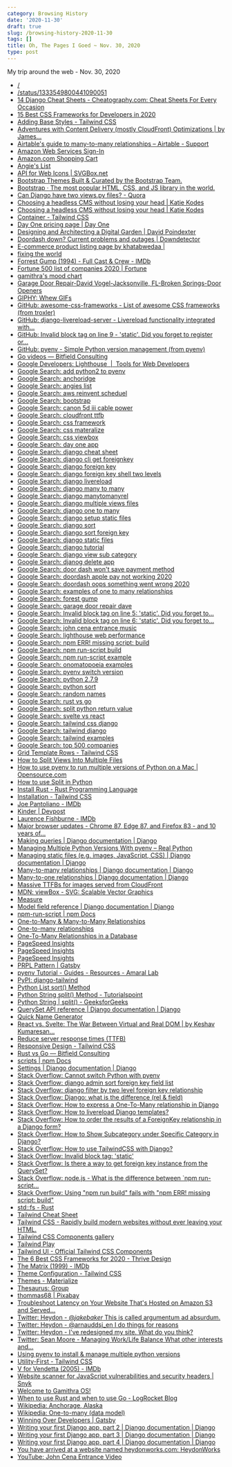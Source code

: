 ```yaml
---
category: Browsing History
date: '2020-11-30'
draft: true
slug: /browsing-history-2020-11-30
tags: []
title: Oh, The Pages I Goed ~ Nov. 30, 2020
type: post
---
```



My trip around the web - Nov. 30, 2020

- [/](https://wizardzines.com/comics/)
- [/status/1333549800441090051](https://twitter.com/meganesulli/status/1333549800441090051)
- [14 Django Cheat Sheets - Cheatography.com: Cheat Sheets For Every Occasion](https://cheatography.com/tag/django/)
- [15 Best CSS Frameworks for Developers in 2020](https://www.mockplus.com/blog/post/css-framework)
- [Adding Base Styles - Tailwind CSS](https://tailwindcss.com/docs/adding-base-styles)
- [Adventures with Content Delivery (mostly CloudFront) Optimizations | by James...](https://tech.affirm.com/adventures-with-content-delivery-mostly-cloudfront-optimizations-bd5206d679c1)
- [Airtable's guide to many-to-many relationships – Airtable - Support](https://support.airtable.com/hc/en-us/articles/218734758-Airtable-s-guide-to-many-to-many-relationships)
- [Amazon Web Services Sign-In](https://signin.aws.amazon.com/oauth?response_type=code&client_id=arn%3Aaws%3Aiam%3A%3A540806263933%3Auser%2FAWSForums-Auth&redirect_uri=https%3A%2F%2Fforums.aws.amazon.com%2Fthread.jspa%3FmessageID%3D379183%26isauthcode%3Dtrue&forceMobileLayout=0&forceMobileApp=0&code_challenge=IcVLzDvHbVK14U5AEYz28KawtsH8XJZeczRVGsmdEeU&code_challenge_method=SHA-256)
- [Amazon.com Shopping Cart](https://www.amazon.com/gp/huc/view.html?ie=UTF8&newItems=C226a9097-8c39-4e2c-b567-f22fd2565f84%2C1)
- [Angie's List](https://match.angieslist.com/task.Garage-Door-Repair.40064.3.html?5047=7048&5079=5535&7735=20767&8152=10002&50001=10002&80000=11149&90000=5052&5048_4444=4444&step=combinedSubmit&postalCode=32092)
- [API for Web Icons | SVGBox.net](https://svgbox.net/)
- [Bootstrap Themes Built & Curated by the Bootstrap Team.](https://themes.getbootstrap.com/)
- [Bootstrap · The most popular HTML, CSS, and JS library in the world.](https://getbootstrap.com/)
- [Can Django have two views.py files? - Quora](https://www.quora.com/Can-Django-have-two-views-py-files)
- [Choosing a headless CMS without losing your head | Katie Kodes](https://katiekodes.com/headless-cms-showdown/)
- [Choosing a headless CMS without losing your head | Katie Kodes](https://katiekodes.com/headless-cms-showdown/#datocms)
- [Container - Tailwind CSS](https://tailwindcss.com/docs/container)
- [Day One pricing page | Day One](https://dayoneapp.com/pricing/)
- [Designing and Architecting a Digital Garden | David Poindexter](https://www.dpoindexter.com/notes/designing-a-garden/)
- [Doordash down? Current problems and outages | Downdetector](https://downdetector.com/status/doordash/)
- [E-commerce product listing page by khatabwedaa |](https://tailwindcomponents.com/component/e-commerce-product-listing-page)
- [fixing the world](https://gamithra.com/mission/)
- [Forrest Gump (1994) - Full Cast & Crew - IMDb](https://www.imdb.com/title/tt0109830/fullcredits/?ref_=tt_ov_st_sm)
- [Fortune 500 list of companies 2020 | Fortune](https://fortune.com/fortune500/2020/search/)
- [gamithra's mood chart](https://gamithra.com/mood/index.html)
- [Garage Door Repair-David Vogel-Jacksonville, FL-Broken Springs-Door Openers](http://www.garagedoordave-jax.com/)
- [GIPHY: Whew GIFs](https://giphy.com/search/whew)
- [GitHub: awesome-css-frameworks - List of awesome CSS frameworks (from troxler)](https://github.com/troxler/awesome-css-frameworks)
- [GitHub: django-livereload-server - Livereload functionality integrated with...](https://github.com/tjwalch/django-livereload-server)
- [GitHub: Invalid block tag on line 9 - 'static'. Did you forget to register or...](https://teamtreehouse.com/community/templatesyntaxerror-at-invalid-block-tag-on-line-9-static-did-you-forget-to-register-or-load-this-tag)
- [GitHub: pyenv - Simple Python version management (from pyenv)](https://github.com/pyenv/pyenv)
- [Go videos — Bitfield Consulting](https://bitfieldconsulting.com/videos)
- [Google Developers: Lighthouse  |  Tools for Web Developers](https://developers.google.com/web/tools/lighthouse)
- [Google Search: add python2 to pyenv](https://www.google.com/search?client=safari&rls=en&q=add+python2+to+pyenv&ie=UTF-8&oe=UTF-8)
- [Google Search: anchoridge](https://www.google.com/search?client=safari&rls=en&q=anchoridge&ie=UTF-8&oe=UTF-8)
- [Google Search: angies list](https://www.google.com/search?client=safari&rls=en&q=angies+list&ie=UTF-8&oe=UTF-8)
- [Google Search: aws reinvent scheduel](https://www.google.com/search?client=safari&rls=en&q=aws+reinvent+scheduel&ie=UTF-8&oe=UTF-8)
- [Google Search: bootstrap](https://www.google.com/search?client=safari&rls=en&q=bootstrap&ie=UTF-8&oe=UTF-8)
- [Google Search: canon 5d iii cable power](https://www.google.com/search?newwindow=1&client=safari&rls=en&ei=YcTFX7nePJeWwbkPjb6C0Ao&q=canon+5d+iii+cable+power+&oq=canon+5d+iii+cable+power+&gs_lcp=CgZwc3ktYWIQAzIICCEQFhAdEB4yCAghEBYQHRAeMggIIRAWEB0QHjIICCEQFhAdEB4yCAghEBYQHRAeMggIIRAWEB0QHjoECAAQRzoFCCEQoAE6BQghEKsCUN0TWLMYYKgaaABwAngAgAGQAYgB_QSSAQM2LjGYAQCgAQGqAQdnd3Mtd2l6yAEIwAEB&sclient=psy-ab&ved=0ahUKEwj5ksH-9qvtAhUXSzABHQ2fAKoQ4dUDCAw&uact=5)
- [Google Search: cloudfront ttfb](https://www.google.com/search?client=safari&rls=en&q=cloudfront+ttfb&ie=UTF-8&oe=UTF-8)
- [Google Search: css framework](https://www.google.com/search?client=safari&rls=en&q=css+framework&ie=UTF-8&oe=UTF-8)
- [Google Search: css materalize](https://www.google.com/search?client=safari&rls=en&q=css+materalize&ie=UTF-8&oe=UTF-8)
- [Google Search: css viewbox](https://www.google.com/search?client=safari&rls=en&q=css+viewbox&ie=UTF-8&oe=UTF-8)
- [Google Search: day one app](https://www.google.com/search?client=safari&rls=en&q=day+one+app&ie=UTF-8&oe=UTF-8)
- [Google Search: django cheat sheet](https://www.google.com/search?client=safari&rls=en&q=django+cheat+sheet&ie=UTF-8&oe=UTF-8)
- [Google Search: django cli get foreignkey](https://www.google.com/search?client=safari&rls=en&q=django+cli+get+foreignkey&ie=UTF-8&oe=UTF-8)
- [Google Search: django foreign key](https://www.google.com/search?client=safari&rls=en&q=django+foreign+key&ie=UTF-8&oe=UTF-8)
- [Google Search: django foreign key shell two levels](https://www.google.com/search?client=safari&rls=en&q=django+foreign+key+shell+two+levels&ie=UTF-8&oe=UTF-8)
- [Google Search: django livereload](https://www.google.com/search?client=safari&rls=en&q=django+livereload&ie=UTF-8&oe=UTF-8)
- [Google Search: django many to many](https://www.google.com/search?client=safari&rls=en&q=django+many+to+many&ie=UTF-8&oe=UTF-8)
- [Google Search: django manytomanyrel](https://www.google.com/search?client=safari&rls=en&q=django+manytomanyrel&ie=UTF-8&oe=UTF-8)
- [Google Search: django multiple views files](https://www.google.com/search?client=safari&rls=en&q=django+multiple+views+files&ie=UTF-8&oe=UTF-8)
- [Google Search: django one to many](https://www.google.com/search?client=safari&rls=en&q=django+one+to+many&ie=UTF-8&oe=UTF-8)
- [Google Search: django setup static files](https://www.google.com/search?client=safari&rls=en&q=django+setup+static+files&ie=UTF-8&oe=UTF-8)
- [Google Search: django sort](https://www.google.com/search?client=safari&rls=en&q=django+sort&ie=UTF-8&oe=UTF-8)
- [Google Search: django sort foreign key](https://www.google.com/search?client=safari&rls=en&q=django+sort+foreign+key&ie=UTF-8&oe=UTF-8)
- [Google Search: django static files](https://www.google.com/search?client=safari&rls=en&q=django+static+files&ie=UTF-8&oe=UTF-8)
- [Google Search: django tutorial](https://www.google.com/search?client=safari&rls=en&q=django+tutorial&ie=UTF-8&oe=UTF-8)
- [Google Search: django view sub category](https://www.google.com/search?client=safari&rls=en&q=django+view+sub+category&ie=UTF-8&oe=UTF-8)
- [Google Search: djanog delete app](https://www.google.com/search?client=safari&rls=en&q=djanog+delete+app&ie=UTF-8&oe=UTF-8)
- [Google Search: door dash won't save payment method](https://www.google.com/search?client=safari&rls=en&q=door+dash+won%27t+save+payment+method&ie=UTF-8&oe=UTF-8)
- [Google Search: doordash apple pay not working 2020](https://www.google.com/search?client=safari&rls=en&q=doordash+apple+pay+not+working+2020&ie=UTF-8&oe=UTF-8)
- [Google Search: doordash oops something went wrong 2020](https://www.google.com/search?newwindow=1&client=safari&rls=en&ei=B4PFX8rGBJLr5gL_mI3gDQ&q=doordash+oops+something+went+wrong+2020&oq=doordash+oops+something+went+wrong+2020&gs_lcp=CgZwc3ktYWIQAzIFCAAQyQM6BAgAEEc6AggAOgYIABAWEB5QhBNYixdg5RpoAHACeACAAX-IAYAEkgEDMy4ymAEAoAEBqgEHZ3dzLXdpesgBCMABAQ&sclient=psy-ab&ved=0ahUKEwiK5srUuKvtAhWStVkKHX9MA9wQ4dUDCAw&uact=5)
- [Google Search: examples of one to many relationships](https://www.google.com/search?client=safari&rls=en&q=examples+of+one+to+many+relationships&ie=UTF-8&oe=UTF-8)
- [Google Search: forest gump](https://www.google.com/search?client=safari&rls=en&q=forest+gump&ie=UTF-8&oe=UTF-8)
- [Google Search: garage door repair dave](https://www.google.com/search?newwindow=1&client=safari&rls=en&ei=mDzFX-CtEviFwbkP47KQqAc&q=garage+door+repair+dave&oq=garage+door+repair+dave&gs_lcp=CgZwc3ktYWIQAzIFCAAQyQMyAggAMgIIADICCAAyBggAEBYQHjIGCAAQFhAeMgYIABAWEB4yCAgAEBYQChAeMgYIABAWEB46BAgAEEc6BQgAEJIDOgQIABBDOggILhDHARCvAVDZHFjGIGCLJ2gAcAJ4AIABZogBlgOSAQM0LjGYAQCgAQGqAQdnd3Mtd2l6yAEIwAEB&sclient=psy-ab&ved=0ahUKEwjg2eu-9artAhX4QjABHWMZBHUQ4dUDCAw&uact=5)
- [Google Search: Invalid block tag on line 5: 'static'. Did you forget to...](https://www.google.com/search?client=safari&rls=en&q=Invalid+block+tag+on+line+5:+%27static%27.+Did+you+forget+to+register+or+load+this+tag%3F&ie=UTF-8&oe=UTF-8)
- [Google Search: Invalid block tag on line 6: 'static'. Did you forget to...](https://www.google.com/search?client=safari&rls=en&q=Invalid+block+tag+on+line+6:+%27static%27.+Did+you+forget+to+register+or+load+this+tag%3F&ie=UTF-8&oe=UTF-8)
- [Google Search: john cena entrance music](https://www.google.com/search?client=safari&rls=en&q=john+cena+entrance+music&ie=UTF-8&oe=UTF-8)
- [Google Search: lighthouse web performance](https://www.google.com/search?client=safari&rls=en&q=lighthouse+web+performance&ie=UTF-8&oe=UTF-8)
- [Google Search: npm ERR! missing script: build](https://www.google.com/search?client=safari&rls=en&q=npm+ERR!+missing+script:+build&ie=UTF-8&oe=UTF-8)
- [Google Search: npm run-script build](https://www.google.com/search?client=safari&rls=en&q=npm+run-script+build&ie=UTF-8&oe=UTF-8)
- [Google Search: npm run-script example](https://www.google.com/search?client=safari&rls=en&q=npm+run-script+example&ie=UTF-8&oe=UTF-8)
- [Google Search: onomatopoeia examples](https://www.google.com/search?newwindow=1&client=safari&rls=en&biw=896&bih=467&ei=rRDFX7eWJOHhxgGQ677wCA&q=onomatopoeia+examples&oq=onomatopoeia&gs_lcp=CgZwc3ktYWIQARgAMgQIABBHMgQIABBHMgQIABBHMgQIABBHMgQIABBHMgQIABBHMgQIABBHMgQIABBHUABYAGD8mQFoAHAEeACAAQCIAQCSAQCYAQCqAQdnd3Mtd2l6yAEIwAEB&sclient=psy-ab)
- [Google Search: pyenv switch version](https://www.google.com/search?client=safari&rls=en&q=pyenv+switch+version&ie=UTF-8&oe=UTF-8)
- [Google Search: python 2.7.9](https://www.google.com/search?client=safari&rls=en&q=python+2.7.9&ie=UTF-8&oe=UTF-8)
- [Google Search: python sort](https://www.google.com/search?client=safari&rls=en&q=python+sort&ie=UTF-8&oe=UTF-8)
- [Google Search: random names](https://www.google.com/search?client=safari&rls=en&q=random+names&ie=UTF-8&oe=UTF-8)
- [Google Search: rust vs go](https://www.google.com/search?client=safari&rls=en&q=rust+vs+go&ie=UTF-8&oe=UTF-8)
- [Google Search: split python return value](https://www.google.com/search?client=safari&rls=en&q=split+python+return+value&ie=UTF-8&oe=UTF-8)
- [Google Search: svelte vs react](https://www.google.com/search?newwindow=1&client=safari&rls=en&ei=8xvFX7alCeGEwbkPu9e8iAo&q=svelte+vs+react&oq=svelte+&gs_lcp=CgZwc3ktYWIQARgDMgcIABDJAxBDMgQIABBDMgQIABBDMgQIABBDMgcIABCxAxBDMgQIABBDMgIIADICCAAyAggAMgIIADoECAAQRzoFCAAQyQNQzjBYzjlgilNoAnACeACAAVKIAecBkgEBM5gBAKABAaoBB2d3cy13aXrIAQjAAQE&sclient=psy-ab)
- [Google Search: tailwind css django](https://www.google.com/search?client=safari&rls=en&q=tailwind+css+django&ie=UTF-8&oe=UTF-8)
- [Google Search: tailwind django](https://www.google.com/search?client=safari&rls=en&q=tailwind+django&ie=UTF-8&oe=UTF-8)
- [Google Search: tailwind examples](https://www.google.com/search?client=safari&rls=en&q=tailwind+examples&ie=UTF-8&oe=UTF-8)
- [Google Search: top 500 companies](https://www.google.com/search?client=safari&rls=en&q=top+500+companies&ie=UTF-8&oe=UTF-8)
- [Grid Template Rows - Tailwind CSS](https://tailwindcss.com/docs/grid-template-rows)
- [How to Split Views Into Multiple Files](https://simpleisbetterthancomplex.com/tutorial/2016/08/02/how-to-split-views-into-multiple-files.html)
- [How to use pyenv to run multiple versions of Python on a Mac | Opensource.com](https://opensource.com/article/20/4/pyenv)
- [How to use Split in Python](http://net-informations.com/python/file/split.htm)
- [Install Rust - Rust Programming Language](https://www.rust-lang.org/tools/install)
- [Installation - Tailwind CSS](https://tailwindcss.com/docs/installation)
- [Joe Pantoliano - IMDb](https://www.imdb.com/name/nm0001592/?ref_=tt_cl_t6)
- [Kinder | Devpost](https://devpost.com/software/kinder-yjzqfl)
- [Laurence Fishburne - IMDb](https://www.imdb.com/name/nm0000401/?ref_=tt_cl_t2)
- [Major browser updates - Chrome 87, Edge 87, and Firefox 83 - and 10 years of...](https://frontendnexus.com/news/008/)
- [Making queries | Django documentation | Django](https://docs.djangoproject.com/en/3.1/topics/db/queries/#chaining-filters)
- [Managing Multiple Python Versions With pyenv – Real Python](https://realpython.com/intro-to-pyenv/)
- [Managing static files (e.g. images, JavaScript, CSS) | Django documentation | Django](https://docs.djangoproject.com/en/3.1/howto/static-files/)
- [Many-to-many relationships | Django documentation | Django](https://docs.djangoproject.com/en/3.1/topics/db/examples/many_to_many/)
- [Many-to-one relationships | Django documentation | Django](https://docs.djangoproject.com/en/3.1/topics/db/examples/many_to_one/)
- [Massive TTFBs for images served from CloudFront](https://www.webpagetest.org/forums/showthread.php?tid=16204)
- [MDN: viewBox - SVG: Scalable Vector Graphics](https://developer.mozilla.org/en-US/docs/Web/SVG/Attribute/viewBox)
- [Measure](https://web.dev/measure/)
- [Model field reference | Django documentation | Django](https://docs.djangoproject.com/en/3.1/ref/models/fields/#django.db.models.ForeignKey)
- [npm-run-script | npm Docs](https://docs.npmjs.com/cli/v6/commands/npm-run-script)
- [One-to-Many & Many-to-Many Relationships](https://www.w3computing.com/systemsanalysis/one-many-many-many-relationships/)
- [One-to-many relationships](https://fmhelp.filemaker.com/help/18/fmp/en/index.html#page/FMP_Help/one-to-many-relationships.html)
- [One-To-Many Relationships in a Database](https://www.lifewire.com/one-to-many-relationships-1019756)
- [PageSpeed Insights](https://developers.google.com/speed/pagespeed/insights/?url=https%3A%2F%2Fwww.alanwsmith.com%2F)
- [PageSpeed Insights](https://developers.google.com/speed/pagespeed/insights/?url=https%3A%2F%2Fwww.alanwsmith.com)
- [PageSpeed Insights](https://developers.google.com/speed/pagespeed/insights/?url=https%3A%2F%2Fwww.example.com%2F)
- [PRPL Pattern | Gatsby](https://www.gatsbyjs.com/docs/prpl-pattern/)
- [pyenv Tutorial - Guides - Resources - Amaral Lab](https://amaral.northwestern.edu/resources/guides/pyenv-tutorial)
- [PyPI: django-tailwind](https://pypi.org/project/django-tailwind/)
- [Python List sort() Method](https://www.w3schools.com/python/ref_list_sort.asp)
- [Python String split() Method - Tutorialspoint](https://www.tutorialspoint.com/python/string_split.htm)
- [Python String | split() - GeeksforGeeks](https://www.geeksforgeeks.org/python-string-split/)
- [QuerySet API reference | Django documentation | Django](https://docs.djangoproject.com/en/3.1/ref/models/querysets/)
- [Quick Name Generator](https://www.name-generator.org.uk/quick/)
- [React vs. Svelte: The War Between Virtual and Real DOM | by Keshav Kumaresan...](https://blog.bitsrc.io/react-vs-sveltejs-the-war-between-virtual-and-real-dom-59cbebbab9e9)
- [Reduce server response times (TTFB)](https://web.dev/time-to-first-byte/)
- [Responsive Design - Tailwind CSS](https://tailwindcss.com/docs/responsive-design)
- [Rust vs Go — Bitfield Consulting](https://bitfieldconsulting.com/golang/rust-vs-go)
- [scripts | npm Docs](https://docs.npmjs.com/cli/v6/using-npm/scripts)
- [Settings | Django documentation | Django](https://docs.djangoproject.com/en/3.1/ref/settings/#std:setting-STATICFILES_STORAGE)
- [Stack Overflow: Cannot switch Python with pyenv](https://stackoverflow.com/questions/33321312/cannot-switch-python-with-pyenv)
- [Stack Overflow: django admin sort foreign key field list](https://stackoverflow.com/questions/8992865/django-admin-sort-foreign-key-field-list)
- [Stack Overflow: django filter by two level foreign key relationship](https://stackoverflow.com/questions/32727110/django-filter-by-two-level-foreign-key-relationship)
- [Stack Overflow: Django: what is the difference (rel & field)](https://stackoverflow.com/questions/5216891/django-what-is-the-difference-rel-field)
- [Stack Overflow: How to express a One-To-Many relationship in Django](https://stackoverflow.com/questions/6928692/how-to-express-a-one-to-many-relationship-in-django)
- [Stack Overflow: How to livereload Django templates?](https://stackoverflow.com/questions/19073878/how-to-livereload-django-templates)
- [Stack Overflow: How to order the results of a ForeignKey relationship in a Django form?](https://stackoverflow.com/questions/6062283/how-to-order-the-results-of-a-foreignkey-relationship-in-a-django-form/6062320)
- [Stack Overflow: How to Show Subcategory under Specific Category in Django?](https://stackoverflow.com/questions/57178314/how-to-show-subcategory-under-specific-category-in-django)
- [Stack Overflow: How to use TailwindCSS with Django?](https://stackoverflow.com/questions/63392426/how-to-use-tailwindcss-with-django)
- [Stack Overflow: Invalid block tag: 'static'](https://stackoverflow.com/questions/27886477/invalid-block-tag-static)
- [Stack Overflow: Is there a way to get foreign key instance from the QuerySet?](https://stackoverflow.com/questions/56945556/is-there-a-way-to-get-foreign-key-instance-from-the-queryset)
- [Stack Overflow: node.js - What is the difference between `npm run-script...](https://stackoverflow.com/questions/49606019/what-is-the-difference-between-npm-run-script-build-vs-npm-build)
- [Stack Overflow: Using "npm run build" fails with "npm ERR! missing script: build"](https://stackoverflow.com/questions/47343658/using-npm-run-build-fails-with-npm-err-missing-script-build)
- [std::fs - Rust](https://doc.rust-lang.org/std/fs/index.html)
- [Tailwind Cheat Sheet](https://tailwindcomponents.com/cheatsheet/)
- [Tailwind CSS - Rapidly build modern websites without ever leaving your HTML.](https://tailwindcss.com/)
- [Tailwind CSS Components gallery](https://tailwindcomponents.com/components)
- [Tailwind Play](https://play.tailwindcss.com/)
- [Tailwind UI - Official Tailwind CSS Components](https://tailwindui.com/preview)
- [The 6 Best CSS Frameworks for 2020 - Thrive Design](https://thrive.design/the-6-best-css-frameworks-for-2020/)
- [The Matrix (1999) - IMDb](https://www.imdb.com/title/tt0133093/?ref_=fn_al_tt_1)
- [Theme Configuration - Tailwind CSS](https://tailwindcss.com/docs/theme)
- [Themes - Materialize](https://materializecss.com/themes.html)
- [Thesaurus: Group](https://www.thesaurus.com/browse/group?s=t)
- [thommas68 | Pixabay](https://pixabay.com/users/thommas68-2571842/?utm_source=link-attribution&utm_medium=referral&utm_campaign=image&utm_content=2354583)
- [Troubleshoot Latency on Your Website That's Hosted on Amazon S3 and Served...](https://aws.amazon.com/premiumsupport/knowledge-center/s3-cloudfront-website-latency/)
- [Twitter: Heydon - @_jakebaker_ This is called argumentum ad absurdum.](https://twitter.com/heydonworks/status/1333044955506421760)
- [Twitter: Heydon - @arnauddsj_en I do things for reasons ](https://twitter.com/heydonworks/status/1332727180690907137)
- [Twitter: Heydon - I've redesigned my site. What do you think? ](https://twitter.com/heydonworks/status/1332620108129312768)
- [Twitter: Sean Moore - Managing Work/Life Balance What other interests and...](https://twitter.com/statefulwidget/status/1333541658428809217)
- [Using pyenv to install & manage multiple python versions](https://anil.io/blog/python/pyenv/using-pyenv-to-install-multiple-python-versions-tox/)
- [Utility-First - Tailwind CSS](https://tailwindcss.com/docs/utility-first)
- [V for Vendetta (2005) - IMDb](https://www.imdb.com/title/tt0434409/?ref_=nm_flmg_act_43)
- [Website scanner for JavaScript vulnerabilities and security headers | Snyk](https://snyk.io/test/website-scanner/?test=201130_DiW4_98294470bd1a3265f8a9a2b5faccd5d6&utm_medium=referral&utm_source=webpagetest&utm_campaign=website-scanner)
- [Welcome to Gamithra OS!](https://gamithra.com/)
- [When to use Rust and when to use Go - LogRocket Blog](https://blog.logrocket.com/when-to-use-rust-and-when-to-use-golang/)
- [Wikipedia: Anchorage, Alaska](https://en.wikipedia.org/wiki/Anchorage,_Alaska)
- [Wikipedia: One-to-many (data model)](https://en.wikipedia.org/wiki/One-to-many_(data_model))
- [Winning Over Developers | Gatsby](https://www.gatsbyjs.com/docs/winning-over-developers/)
- [Writing your first Django app, part 2 | Django documentation | Django](https://docs.djangoproject.com/en/3.1/intro/tutorial02/)
- [Writing your first Django app, part 3 | Django documentation | Django](https://docs.djangoproject.com/en/3.1/intro/tutorial03/)
- [Writing your first Django app, part 4 | Django documentation | Django](https://docs.djangoproject.com/en/3.1/intro/tutorial04/)
- [You have arrived at a website named heydonworks.com: HeydonWorks](https://heydonworks.com/)
- [YouTube: John Cena Entrance Video](https://www.youtube.com/watch?v=ViEe0S4tQpQ)